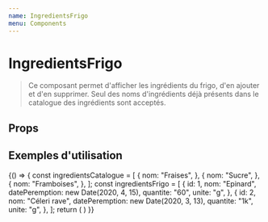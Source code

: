 ```yaml
---
name: IngredientsFrigo
menu: Components
---
```


# IngredientsFrigo


> Ce composant permet d'afficher les ingrédients du frigo, d'en ajouter
 et d'en supprimer. Seul des noms d'ingrédients déjà présents dans le catalogue
 des ingrédients sont acceptés.

## Props
<Props of={IngredientsFrigo} />


## Exemples d'utilisation

<Playground>
  {() => {
    const ingredientsCatalogue = [
      {
        nom: "Fraises",
      },
      {
        nom: "Sucre",
      },
      {
        nom: "Framboises",
      },
    ];
    const ingredientsFrigo = [
      {
        id: 1,
        nom: "Epinard",
        datePeremption: new Date(2020, 4, 15),
        quantite: "60",
        unite: "g",
      },
      {
        id: 2,
        nom: "Céleri rave",
        datePeremption: new Date(2020, 3, 13),
        quantite: "1k",
        unite: "g",
      },
    ];
    return (
      <IngredientsFrigo
        ingredients={ingredientsFrigo}
        ingredientsPossibles={ingredientsCatalogue}
      />
    )
  }}
</Playground>

